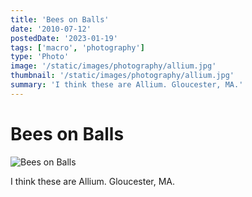 ```yaml
---
title: 'Bees on Balls'
date: '2010-07-12'
postedDate: '2023-01-19'
tags: ['macro', 'photography']
type: 'Photo'
image: '/static/images/photography/allium.jpg'
thumbnail: '/static/images/photography/allium.jpg'
summary: 'I think these are Allium. Gloucester, MA.'
---
```


# Bees on Balls

![Bees on Balls](/static/images/photography/allium.jpg)

I think these are Allium. Gloucester, MA.